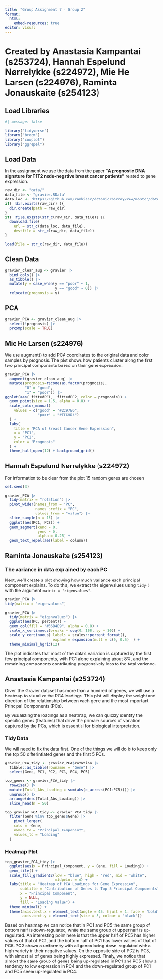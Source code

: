 ```yaml
---
title: "Group Assignment 7 - Group 2"
format:
  html:
    embed-resources: true
editor: visual
---
```


# **Created by Anastasia Kampantai (s253724), Hannah Espelund Nørrelykke (s224972), Mie He Larsen (s224976), Raminta Jonauskaite (s254123)**

## Load Libraries

```r
#| message: false

library("tidyverse")
library("broom")
library("cowplot")
library("ggrepel")
```

## Load Data

In the assignment we use the data from the paper "**A prognostic DNA signature for T1T2 node-negative breast cancer patients"** related to gene expression.

```r
raw_dir <- "data/"
data_file <- "gravier.RData"
data_loc <- "https://github.com/ramhiser/datamicroarray/raw/master/data/"
if( !dir.exists(raw_dir) ){
  dir.create(path = raw_dir)
}
if( !file.exists(str_c(raw_dir, data_file)) ){
  download.file(
    url = str_c(data_loc, data_file),
    destfile = str_c(raw_dir, data_file))
}

load(file = str_c(raw_dir, data_file))
```

## Clean Data

```r
gravier_clean_aug <- gravier |>
  bind_cols() |>
  as_tibble() |> 
  mutate(y = case_when(y == "poor" ~ 1,
                       y == "good" ~ 0)) |> 
  relocate(prognosis = y)
```

## PCA

```r
gravier_PCA <- gravier_clean_aug |> 
  select(!prognosis) |> 
  prcomp(scale = TRUE)
```

## **Mie He Larsen (s224976)**

We use augment() to add PCA coordinates to the original data and color samples by prognosis. The plot shows how patients cluster along the first two principal components based on their gene expression.

```r
gravier_PCA |> 
  augment(gravier_clean_aug) |>
  mutate(prognosis=recode(as.factor(prognosis),
         "0" = "good",
         "1" = "poor")) |>
ggplot(aes(.fittedPC1, .fittedPC2, color = prognosis)) + 
  geom_point(size = 1.5, alpha = 0.8) +
  scale_color_manual(
    values = c("good" = "#2297E6", 
               "poor" = "#FF69B4") 
  ) +
  labs(
    title = "PCA of Breast Cancer Gene Expression",
    x = "PC1",
    y = "PC2",
    color = "Prognosis"
  ) +
  theme_half_open(12) + background_grid()

```

## **Hannah Espelund Nørrelykke (s224972)**

For information to be clear from the plot 15 random genes are chosen

```r
set.seed(3)

gravier_PCA |> 
  tidy(matrix = "rotation") |> 
  pivot_wider(names_from = "PC", 
              names_prefix = "PC", 
              values_from = "value") |>
  slice_sample(n = 15) |> 
  ggplot(aes(PC1, PC2)) +
  geom_segment(xend = 0,
               yend = 0,
               alpha = 0.25) +
  geom_text_repel(aes(label = column))
```

## **Raminta Jonauskaite (s254123)**

### The variance in data explained by each PC

Next, we’ll create a plot showing how much variance each principal component explains. To do this, we extract the eigenvalues using `tidy()` with the argument `matrix = "eigenvalues"`.

```r
gravier_PCA |> 
tidy(matrix = "eigenvalues")
```

```r
gravier_PCA |> 
  tidy(matrix = "eigenvalues") |> 
  ggplot(aes(PC, percent)) + 
  geom_col(fill = "#56B4E9", alpha = 0.8) + 
  scale_x_continuous(breaks = seq(0, 168, by = 10)) + 
  scale_y_continuous( labels = scales::percent_format(), 
                      expand = expansion(mult = c(0, 0.5)) ) + 
  theme_minimal_hgrid(12)
```

The plot indicates that most of the data’s variation is captured by the first few principal components, with PC1 alone explaining about 8%, and the remaining components contributing progressively less to the total variance.

## **Anastasia Kampantai (s253724)**

Given the Gravier dataset has more than a hundred of genes, we will use a heatmap to visualize the PCA loadings. This plot will display the weight and direction of the relationship between each gene and the most important Principal Components (PCs).

By visualizing the loadings as a heatmap, we can quickly identify the specific genes (features) that drive the primary sources of variation captured by the PCs, which is essential for biological interpretation.

### Tidy Data

We will need to fix the data first. One of the things we will do is to keep only the top 50 differintiated genes and the first 5 PCs.

```r
gravier_PCA_tidy <- gravier_PCA$rotation |>
  tibble::as_tibble(rownames = "Gene") |>
  select(Gene, PC1, PC2, PC3, PC4, PC5)

top_genes <- gravier_PCA_tidy |>
  rowwise() |>
  mutate(Total_Abs_Loading = sum(abs(c_across(PC1:PC5)))) |>
  ungroup() |>
  arrange(desc(Total_Abs_Loading)) |>
  slice_head(n = 50)

top_gravier_PCA_tidy <- gravier_PCA_tidy |>
  filter(Gene %in% top_genes$Gene) |> 
    pivot_longer(
    cols = -Gene,
    names_to = "Principal_Component",
    values_to = "Loading"
  )
```

### Heatmap Plot

```r
top_gravier_PCA_tidy |> 
  ggplot(aes(x = Principal_Component, y = Gene, fill = Loading)) +
  geom_tile() +
  scale_fill_gradient2(low = "blue", high = "red", mid = "white", 
                       midpoint = 0) +
  labs(title = "Heatmap of PCA Loadings for Gene Expression",
       subtitle = "Contribution of Genes to Top 5 Principal Components",
       x = "Principal Component", 
       y = NULL,
       fill = "Loading Value") +
  theme_minimal() +
  theme(axis.text.x = element_text(angle = 45, hjust = 1, face = "bold"),
        axis.text.y = element_text(size = 5, colour = "black"))
```

Based on heatmap we can notice that in PC1 and PC5 the same group of bottom half is down-regulated, while the same group of upper half is up-regulated. An interesting point here is that the upper half of PC5 has higher values of that of PC1, and the bottom half of PC1 has lower values of that of PC5. PC2 shows a uniformity with all genes being down-regulated with a high variety in their negative values. On the opposite side of PC2 is PC3, with almost all of genes being highly expressed. Finaly, we notice that almost the same group of genes being up-regulated in PC1 and PC5 show a tendency to low expression in PC4 and the down-regulated group of PC1 and PC5 seem up-regulated in PC4.
